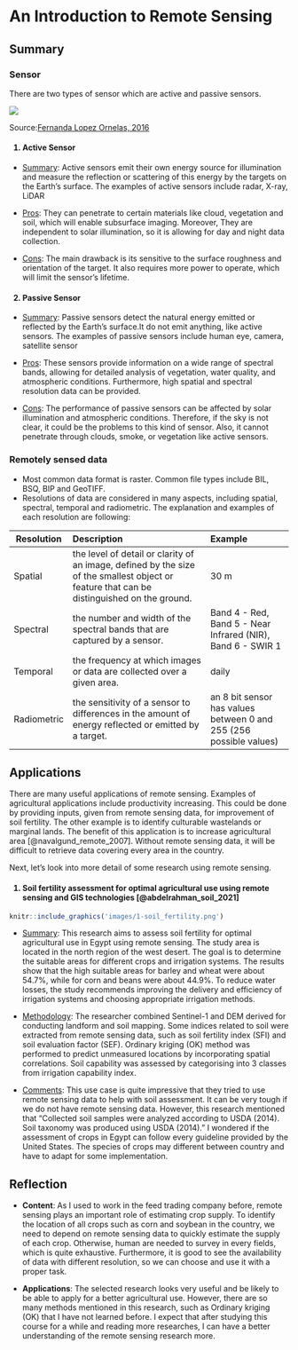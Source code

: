 # An Introduction to Remote Sensing

## Summary

### Sensor

There are two types of sensor which are active and passive sensors.

![](images/1-sensor.jpg)

Source:[Fernanda Lopez Ornelas, 2016](https://www.researchgate.net/publication/339726853_The_Mexican_Water_Forest_benefits_of_using_remote_sensing_techniques_to_assess_changes_in_land_use_and_land_cover){target="_blank"}                    

<h4>1. Active Sensor</h4>

+ <u>Summary</u>: Active sensors emit their own energy source for illumination and measure the reflection or scattering of this energy by the targets on the Earth's surface. The examples of active sensors include radar, X-ray, LiDAR

+ <u>Pros</u>: They can penetrate to certain materials like cloud, vegetation and soil, which will enable subsurface imaging. Moreover, They are independent to solar illumination, so it is allowing for day and night data collection.

+ <u>Cons</u>: The main drawback is its sensitive to the surface roughness and orientation of the target. It also requires more power to operate, which will limit the sensor's lifetime.


<h4>2. Passive Sensor</h4>


+ <u>Summary</u>: Passive sensors detect the natural energy emitted or reflected by the Earth's surface.It do not emit anything, like active sensors. The examples of passive sensors include human eye, camera, satellite sensor

+ <u>Pros</u>: These sensors provide information on a wide range of spectral bands, allowing for detailed analysis of vegetation, water quality, and atmospheric conditions. Furthermore, high spatial and spectral resolution data can be provided. 

+ <u>Cons</u>: The performance of passive sensors can be affected by solar illumination and atmospheric conditions. Therefore, if the sky is not clear, it could be the problems to this kind of sensor. Also, it cannot penetrate through clouds, smoke, or vegetation like active sensors.


### Remotely sensed data

-   Most common data format is raster. Common file types include BIL, BSQ, BIP and GeoTIFF.
-   Resolutions of data are considered in many aspects, including spatial, spectral, temporal and radiometric. The explanation and examples of each resolution are following:

Resolution|Description|Example|
-----------|:---------------------------|:----------------
| Spatial|the level of detail or clarity of an image, defined by the size of the smallest object or feature that can be distinguished on the ground.| 30 m
| Spectral|the number and width of the spectral bands that are captured by a sensor.| Band 4 - Red, Band 5 - Near Infrared (NIR), Band 6 - SWIR 1
| Temporal|the frequency at which images or data are collected over a given area.| daily
| Radiometric|the sensitivity of a sensor to differences in the amount of energy reflected or emitted by a target.| an 8 bit sensor has values between 0 and 255 (256 possible values)


## Applications

There are many useful applications of remote sensing. Examples of agricultural applications include productivity increasing. This could be done by providing inputs, given from remote sensing data, for improvement of soil fertility. The other example is to identify culturable wastelands or marginal lands. The benefit of this application is to increase agricultural area [@navalgund_remote_2007]. Without remote sensing data, it will be difficult to retrieve data covering every area in the country. 

Next, let's look into more detail of some research using remote sensing.


<h4>1. Soil fertility assessment for optimal agricultural use using remote sensing and GIS technologies
[@abdelrahman_soil_2021]</h4>
```r
knitr::include_graphics('images/1-soil_fertility.png') 
```

+ <u>Summary</u>: This research aims to assess soil fertility for optimal agricultural use in Egypt using remote sensing. The study area is located in the north region of the west desert. The goal is to determine the suitable areas for different crops and irrigation systems. The results show that the high suitable areas for barley and wheat were about 54.7%, while for corn and beans were about 44.9%. To reduce water losses, the study recommends improving the delivery and efficiency of irrigation systems and choosing appropriate irrigation methods.

+ <u>Methodology</u>: The researcher combined Sentinel-1 and DEM derived for conducting landform and soil mapping. Some indices related to soil were extracted from remote sensing data, such as soil fertility index (SFI) and soil evaluation factor (SEF). Ordinary kriging (OK) method was performed to predict unmeasured locations by incorporating spatial correlations. Soil capability was assessed by categorising into 3 classes from irrigation capability index.
 
+ <u>Comments</u>: This use case is quite impressive that they tried to use remote sensing data to help with soil assessment. It can be very tough if we do not have remote sensing data. However, this research mentioned that "Collected soil samples were analyzed according to USDA (2014). Soil taxonomy was produced using USDA (2014)." I wondered if the assessment of crops in Egypt can follow every guideline provided by the United States. The species of crops may different between country and have to adapt for some implementation.




## Reflection

+ **Content**: As I used to work in the feed trading company before, remote sensing plays an important role of estimating crop supply. To identify the location of all crops such as corn and soybean in the country, we need to depend on remote sensing data to quickly estimate the supply of each crop. Otherwise, human are needed to survey in every fields, which is quite exhaustive. Furthermore, it is good to see the availability of data with different resolution, so we can choose and use it with a proper task.

+ **Applications**: The selected research looks very useful and be likely to be able to apply for a better agricultural use. However, there are so many methods mentioned in this research, such as Ordinary kriging (OK) that I have not learned before. I expect that after studying this course for a while and reading more researches, I can have a better understanding of the remote sensing research more.
